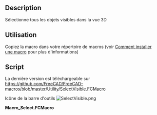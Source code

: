 <languages/>

{{Macro/fr
|Name=Macro SelectVisible
|Name/fr=Macro SelectVisible
|Icon=SelectVisible.png
|Description=Tous les objets visibles dans l'arborescence et seulement ceux-ci seront sélectionnés.
|Author=galou_breizh
|Version=1.0
|Date=2016-04-08
|FCVersion=Toutes
|Download=[https://wiki.freecad.org/images/5/51/SelectVisible.png Icône de la barre d'outils]
}}

==Description==

Sélectionne tous les objets visibles dans la vue 3D

{{Codeextralink|https://raw.githubusercontent.com/FreeCAD/FreeCAD-macros/master/Utility/SelectVisible.FCMacro}}

<span id="Usage"></span>
==Utilisation==

Copiez la macro dans votre répertoire de macros (voir [[How_to_install_macros/fr|Comment installer une macro]] pour plus d'informations)

==Script==

La dernière version est téléchargeable sur https://github.com/FreeCAD/FreeCAD-macros/blob/master/Utility/SelectVisible.FCMacro

Icône de la barre d'outils [[Image:SelectVisible.png]]

'''Macro_Select.FCMacro'''
{{MacroCode|code=
# FreeCAD Macro SelectVisible

__Name__ = 'Select Visible'
__Comment__ = 'All visible objects in the tree will be selected'
__Web__ = 'http://www.freecadweb.org/wiki/Macro_SelectVisible'
__Wiki__ = 'http://www.freecadweb.org/wiki/Macro_SelectVisible'
__Icon__ = 'https://wiki.freecad.org/images/5/51/SelectVisible.png'
__Help__ = 'All visible objects in the tree and only these will be selected'
__Author__ = 'galou_breizh'
__Version__ = '1.0'
__Status__ = 'Production'
__Requires__ = ''

import FreeCAD as App
import FreeCADGui as Gui

doc = App.activeDocument()

if not doc:
    App.Console.PrintWarning('SelectVisible: no active document')
else:
    Gui.Selection.clearSelection()
    for o in doc.Objects:
        if o.ViewObject.Visibility:
            Gui.Selection.addSelection(o)
}}
{{clear}}